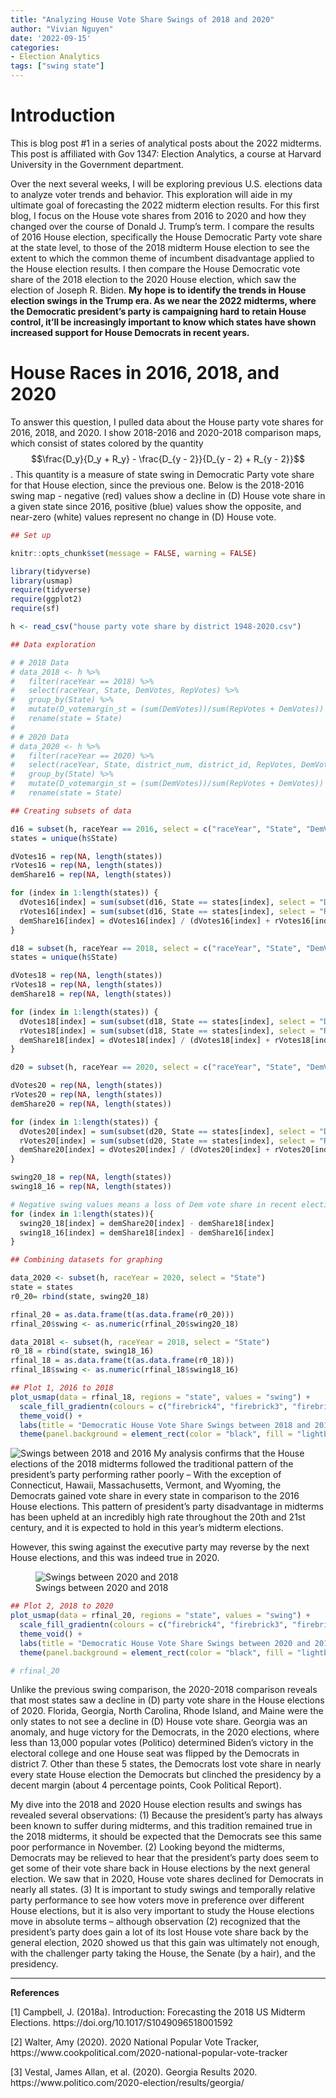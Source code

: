 ```yaml
---
title: "Analyzing House Vote Share Swings of 2018 and 2020"
author: "Vivian Nguyen"
date: '2022-09-15'
categories:
- Election Analytics
tags: ["swing state"]
---
```


# Introduction
This is blog post #1 in a series of analytical posts about the 2022 midterms. This post is affiliated with Gov 1347: Election Analytics, a course at Harvard University in the Government department.

Over the next several weeks, I will be exploring previous U.S. elections data to analyze voter trends and behavior. This exploration will aide in my ultimate goal of forecasting the 2022 midterm election results. For this first blog, I focus on the House vote shares from 2016 to 2020 and how they changed over the course of Donald J. Trump's term. I compare the results of 2016 House election, specifically the House Democratic Party vote share at the state level, to those of the 2018 midterm House election to see the extent to which the common theme of incumbent disadvantage applied to the House election results. I then compare the House Democratic vote share of the 2018 election to the 2020 House election, which saw the election of Joseph R. Biden. **My hope is to identify the trends in House election swings in the Trump era. As we near the 2022 midterms, where the Democratic president's party is campaigning hard to retain House control, it'll be increasingly important to know which states have shown increased support for House Democrats in recent years.**

# House Races in 2016, 2018, and 2020
To answer this question, I pulled data about the House party vote shares for 2016, 2018, and 2020. I show 2018-2016 and 2020-2018 comparison maps, which consist of states colored by the quantity $$\frac{D_y}{D_y + R_y} - \frac{D_{y - 2}}{D_{y - 2} + R_{y - 2}}$$. This quantity is a measure of state swing in Democratic Party vote share for that House election, since the previous one. Below is the 2018-2016 swing map - negative (red) values show a decline in (D) House vote share in a given state since 2016, positive (blue) values show the opposite, and near-zero (white) values represent no change in (D) House vote. 

```r

## Set up

knitr::opts_chunk$set(message = FALSE, warning = FALSE)

library(tidyverse)
library(usmap)
require(tidyverse)
require(ggplot2)
require(sf)

h <- read_csv("house party vote share by district 1948-2020.csv")
```

```r

## Data exploration

# # 2018 Data
# data_2018 <- h %>%
#   filter(raceYear == 2018) %>%
#   select(raceYear, State, DemVotes, RepVotes) %>%
#   group_by(State) %>%
#   mutate(D_votemargin_st = (sum(DemVotes))/sum(RepVotes + DemVotes)) %>%
#   rename(state = State)
# 
# # 2020 Data
# data_2020 <- h %>%
#   filter(raceYear == 2020) %>%
#   select(raceYear, State, district_num, district_id, RepVotes, DemVotes) %>%
#   group_by(State) %>%
#   mutate(D_votemargin_st = (sum(DemVotes))/sum(RepVotes + DemVotes)) %>%
#   rename(state = State)

```

```r

## Creating subsets of data 

d16 = subset(h, raceYear == 2016, select = c("raceYear", "State", "DemVotes", "RepVotes"))
states = unique(h$State)

dVotes16 = rep(NA, length(states))
rVotes16 = rep(NA, length(states))
demShare16 = rep(NA, length(states))

for (index in 1:length(states)) {
  dVotes16[index] = sum(subset(d16, State == states[index], select = "DemVotes"))
  rVotes16[index] = sum(subset(d16, State == states[index], select = "RepVotes"))
  demShare16[index] = dVotes16[index] / (dVotes16[index] + rVotes16[index])
} 

d18 = subset(h, raceYear == 2018, select = c("raceYear", "State", "DemVotes", "RepVotes"))
states = unique(h$State)

dVotes18 = rep(NA, length(states))
rVotes18 = rep(NA, length(states))
demShare18 = rep(NA, length(states))

for (index in 1:length(states)) {
  dVotes18[index] = sum(subset(d18, State == states[index], select = "DemVotes"))
  rVotes18[index] = sum(subset(d18, State == states[index], select = "RepVotes"))
  demShare18[index] = dVotes18[index] / (dVotes18[index] + rVotes18[index])
}  

d20 = subset(h, raceYear == 2020, select = c("raceYear", "State", "DemVotes", "RepVotes"))

dVotes20 = rep(NA, length(states))
rVotes20 = rep(NA, length(states))
demShare20 = rep(NA, length(states))

for (index in 1:length(states)) {
  dVotes20[index] = sum(subset(d20, State == states[index], select = "DemVotes"))
  rVotes20[index] = sum(subset(d20, State == states[index], select = "RepVotes"))
  demShare20[index] = dVotes20[index] / (dVotes20[index] + rVotes20[index])
}  

swing20_18 = rep(NA, length(states))
swing18_16 = rep(NA, length(states))

# Negative swing values means a loss of Dem vote share in recent election compared to previous
for (index in 1:length(states)){
  swing20_18[index] = demShare20[index] - demShare18[index]
  swing18_16[index] = demShare18[index] - demShare16[index]
}

```

```r

## Combining datasets for graphing

data_2020 <- subset(h, raceYear = 2020, select = "State")
state = states
r0_20= rbind(state, swing20_18)

rfinal_20 = as.data.frame(t(as.data.frame(r0_20)))
rfinal_20$swing <- as.numeric(rfinal_20$swing20_18)

data_2018l <- subset(h, raceYear = 2018, select = "State")
r0_18 = rbind(state, swing18_16)
rfinal_18 = as.data.frame(t(as.data.frame(r0_18)))
rfinal_18$swing <- as.numeric(rfinal_18$swing18_16)
```

```r

## Plot 1, 2016 to 2018
plot_usmap(data = rfinal_18, regions = "state", values = "swing") + 
  scale_fill_gradientn(colours = c("firebrick4", "firebrick3", "firebrick2", "white", "royalblue1", "royalblue2"), breaks = c(-0.3, -0.2, -0.1, 0.0, 0.1, 0.2), name = "Swing since 2016") + 
  theme_void() + 
  labs(title = "Democratic House Vote Share Swings between 2018 and 2016", subtitle = "Most state House elections saw increases in Democratic Party vote share in the 2018 midterms.") + 
  theme(panel.background = element_rect(color = "black", fill = "lightblue1"))

```

![Swings between 2018 and 2016](plot1.png)
My analysis confirms that the House elections of the 2018 midterms followed the traditional pattern of the president's party performing rather poorly -- With the exception of Connecticut, Hawaii, Massachusetts, Vermont, and Wyoming, the Democrats gained vote share in every state in comparison to the 2016 House elections. This pattern of president's party disadvantage in midterms has been upheld at an incredibly high rate throughout the 20th and 21st century, and it is expected to hold in this year's midterm elections.

However, this swing against the executive party may reverse by the next House elections, and this was indeed true in 2020.

![Swings between 2020 and 2018](plot2.png)
```r

## Plot 2, 2018 to 2020
plot_usmap(data = rfinal_20, regions = "state", values = "swing") + 
  scale_fill_gradientn(colours = c("firebrick4", "firebrick3", "firebrick2", "firebrick1", "ghostwhite", "royalblue2"), breaks = c(-0.3, -0.2, -0.1, -0.05, 0, 0.05), name = "Swing since 2018") + 
  theme_void() + 
  labs(title = "Democratic House Vote Share Swings between 2020 and 2018", subtitle = "Most state House elections saw declines in Democratic Party vote share in the 2020 election") +
  theme(panel.background = element_rect(color = "black", fill = "lightblue1"))

# rfinal_20
```
Unlike the previous swing comparison, the 2020-2018 comparison reveals that most states saw a decline in (D) party vote share in the House elections of 2020. Florida, Georgia, North Carolina, Rhode Island, and Maine were the only states to not see a decline in (D) House vote share. Georgia was an anomaly, and huge victory for the Democrats, in the 2020 elections, where less than 13,000 popular votes (Politico) determined Biden's victory in the electoral college and one House seat was flipped by the Democrats in district 7. Other than these 5 states, the Democrats lost vote share in nearly every state House election the Democrats but clinched the presidency by a decent margin (about 4 percentage points, Cook Political Report).

My dive into the 2018 and 2020 House election results and swings has revealed several observations: (1) Because the president's party has always been known to suffer during midterms, and this tradition remained true in the 2018 midterms, it should be expected that the Democrats see this same poor performance in November. (2) Looking beyond the midterms, Democrats may be relieved to hear that the president's party does seem to get some of their vote share back in House elections by the next general election. We saw that in 2020, House vote shares declined for Democrats in nearly all states. (3) It is important to study swings and temporally relative party performance to see how voters move in preference over different House elections, but it is also very important to study the House elections move in absolute terms -- although observation (2) recognized that the president's party does gain a lot of its lost House vote share back by the general election, 2020 showed us that this gain was ultimately not enough, with the challenger party taking the House, the Senate (by a hair), and the presidency. 

---

**References**

[1] Campbell, J. (2018a). Introduction: Forecasting the 2018 US Midterm Elections. https://doi.org/10.1017/S1049096518001592

[2] Walter, Amy (2020). 2020 National Popular Vote Tracker, https://www.cookpolitical.com/2020-national-popular-vote-tracker

[3] Vestal, James Allan, et al. (2020). Georgia Results 2020. https://www.politico.com/2020-election/results/georgia/